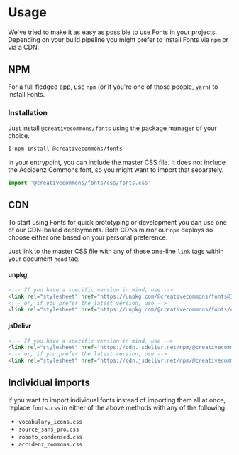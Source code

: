 
<Meta title="Fonts/Usage" />

# Usage

We've tried to make it as easy as possible to use Fonts in your projects. Depending on your build pipeline you
might prefer to install Fonts via `npm` or via a CDN.

## NPM

For a full fledged app, use `npm` (or if you're one of those people, `yarn`) to install Fonts.

### Installation

Just install `@creativecommons/fonts` using the package manager of your choice.

```bash
$ npm install @creativecommons/fonts
```

In your entrypoint, you can include the master CSS file. It does not include the Accidenz Commons font, so you might
want to import that separately.

```js
import '@creativecommons/fonts/css/fonts.css'
```

## CDN

To start using Fonts for quick prototyping or development you can use one of our CDN-based deployments. Both CDNs
mirror our `npm` deploys so choose either one based on your personal preference.

Just link to the master CSS file with any of these one-line `link` tags within your document `head` tag.

#### unpkg

```html
<!-- If you have a specific version in mind, use -->
<link rel="stylesheet" href="https://unpkg.com/@creativecommons/fonts@1.0.0-beta.3/css/fonts.css">
<!-- or, if you prefer the latest version, use -->
<link rel="stylesheet" href="https://unpkg.com/@creativecommons/fonts/css/fonts.css">
```

#### jsDelivr

```html
<!-- If you have a specific version in mind, use -->
<link rel="stylesheet" href="https://cdn.jsdelivr.net/npm/@creativecommons/fonts@1.0.0-beta.3/css/fonts.css">
<!-- or, if you prefer the latest version, use -->
<link rel="stylesheet" href="https://cdn.jsdelivr.net/npm/@creativecommons/fonts/css/fonts.css">
```

## Individual imports

If you want to import individual fonts instead of importing them all at once, replace `fonts.css` in either of the above
methods with any of the following:

- `vocabulary_icons.css`
- `source_sans_pro.css`
- `roboto_condensed.css`
- `accidenz_commons.css`
